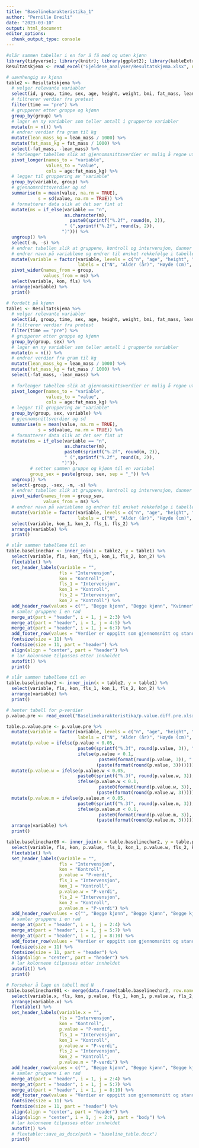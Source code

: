 ```yaml
---
title: "Baselinekarakteristika_1"
author: "Pernille Breili"
date: "2023-03-10"
output: html_document
editor_options: 
  chunk_output_type: console
---
```


```r
#slår sammen tabeller i en for å få med og uten kjønn
library(tidyverse); library(knitr); library(ggplot2); library(kableExtra); library(readxl); library(dplyr); library(flextable)
Resultatskjema <- read_excel("Gjeldene_analyser/Resultatskjema.xlsx", na = "NA")

# uavnhengig av kjønn
table2 <- Resultatskjema %>%
  # velger relevante variabler
  select(id, group, time, sex, age, height, weight, bmi, fat_mass, lean_mass, sys, dia, wc, vat_mass, `s-triglyserider`, `s-hdl`, `s-ldl`, `s-glukose`, pwv, handgrip, vo2max_ml_min_kg_6x5, `1rm_newton`) %>%
  # filtrerer verdier fra pretest
  filter(time == "pre") %>%
  # grupperer etter gruppe og kjønn
  group_by(group) %>%
  # lager en ny variabler som teller antall i grupperte variabler
  mutate(n = n()) %>%
  # endrer verdier fra gram til kg
  mutate(lean_mass_kg = lean_mass / 1000) %>%
  mutate(fat_mass_kg = fat_mass / 1000) %>%
  select(-fat_mass, -lean_mass) %>%
  # forlenger tabellen slik at gjennomsnittsverdier er mulig å regne ut
  pivot_longer(names_to = "variable",
               values_to = "value",
               cols = age:fat_mass_kg) %>%
  # legger til gruppering av "variable"
  group_by(variable, group) %>%
  # gjennomsnittsverdier og sd
  summarise(m = mean(value, na.rm = TRUE),
            s = sd(value, na.rm = TRUE)) %>%
  # formatterer data slik at det ser fint ut
  mutate(ms = if_else(variable == "n",
                      as.character(m),
                        paste0(sprintf("%.2f", round(m, 2)),
                      " (",sprintf("%.2f", round(s, 2)),
                     ")"))) %>%
  ungroup() %>%
  select(-m, -s) %>%
  # endrer tabellen slik at gruppene, kontroll og intervensjon, danner en rad
  # endrer navn på variablene og endrer til ønsket rekkefølge i tabellen
  mutate(variable = factor(variable, levels = c("n", "age", "height", "weight", "bmi", "fat_mass_kg", "lean_mass_kg", "sys", "dia", "wc", "vat_mass", "s-triglyserider", "s-hdl", "s-ldl", "s-glukose", "pwv", "vo2max_ml_min_kg_6x5", "handgrip", "1rm_newton"),
                           labels = c("N", "Alder (år)", "Høyde (cm)", "Vekt (kg)", "BMI (kg/m2)", "Fettmasse (kg)", "Mager masse (kg)", "Systolisk blodtrykk (mmHg)", "Diastolisk blodtrykk (mmHg)", "Midjeomkrets (cm)", "Visceralt fett (g)", "Triglyserider (mmol/l)", "HDL-kolesterol (mmol/l)", "LDL-kolesterol (mmol/l)", "Glukose (mmol/l)", "Pulsbølgehastighet (m/s)", "Vo2maks (ml/min/kg)", "Gripestyrke (kg)", "Benstyrke 1RM (kg)"))) %>%
  pivot_wider(names_from = group,
              values_from = ms) %>%
  select(variable, kon, fls) %>%
  arrange(variable) %>%
  print()

# fordelt på kjønn
table1 <- Resultatskjema %>%
  # velger relevante variabler
  select(id, group, time, sex, age, height, weight, bmi, fat_mass, lean_mass, sys, dia, wc, vat_mass, `s-triglyserider`, `s-hdl`, `s-ldl`, `s-glukose`, pwv, handgrip, vo2max_ml_min_kg_6x5, `1rm_newton`) %>%
  # filtrerer verdier fra pretest
  filter(time == "pre") %>%
  # grupperer etter gruppe og kjønn
  group_by(group, sex) %>%
  # lager en ny variabler som teller antall i grupperte variabler
  mutate(n = n()) %>%
  # endrer verdier fra gram til kg
  mutate(lean_mass_kg = lean_mass / 1000) %>%
  mutate(fat_mass_kg = fat_mass / 1000) %>%
  select(-fat_mass, -lean_mass) %>%
  
  # forlenger tabellen slik at gjennomsnittsverdier er mulig å regne ut
  pivot_longer(names_to = "variable",
               values_to = "value",
               cols = age:fat_mass_kg) %>%
  # legger til gruppering av "variable"
  group_by(group, sex, variable) %>%
  # gjennomsnittsverdier og sd
  summarise(m = mean(value, na.rm = TRUE),
            s = sd(value, na.rm = TRUE)) %>%
  # formatterer data slik at det ser fint ut
  mutate(ms = if_else(variable == "n",
                      as.character(m),
                      paste0(sprintf("%.2f", round(m, 2)),
                      " (",sprintf("%.2f", round(s, 2)),
                     ")")), 
         # setter sammen gruppe og kjønn til en variabel
         group_sex = paste(group, sex, sep = "_")) %>%
  ungroup() %>%
  select(-group, -sex, -m, -s) %>%
  # endrer tabellen slik at gruppene, kontroll og intervensjon, danner en rad
  pivot_wider(names_from = group_sex,
              values_from = ms) %>%
  # endrer navn på variablene og endrer til ønsket rekkefølge i tabellen
  mutate(variable = factor(variable, levels = c("n", "age", "height", "weight", "bmi", "fat_mass_kg", "lean_mass_kg", "sys", "dia", "wc", "vat_mass", "s-triglyserider", "s-hdl", "s-ldl", "s-glukose", "pwv", "vo2max_ml_min_kg_6x5", "handgrip", "1rm_newton"),
                           labels = c("N", "Alder (år)", "Høyde (cm)", "Vekt (kg)", "BMI (kg/m2)", "Fettmasse (kg)", "Mager masse (kg)", "Systolisk blodtrykk (mmHg)", "Diastolisk blodtrykk (mmHg)", "Midjeomkrets (cm)", "Visceralt fett (g)", "Triglyserider (mmol/l)", "HDL-kolesterol (mmol/l)", "LDL-kolesterol (mmol/l)", "Glukose (mmol/l)", "Pulsbølgehastighet (m/s)", "Vo2maks (ml/min/kg)", "Gripestyrke (kg)", "Benstyrke 1RM (kg)"))) %>%
  select(variable, kon_1, kon_2, fls_1, fls_2) %>%
  arrange(variable) %>%
  print()

# slår sammen tabellene til en
table.baselinechar <- inner_join(x = table2, y = table1) %>%
  select(variable, fls, kon, fls_1, kon_1, fls_2, kon_2) %>%
  flextable() %>%
  set_header_labels(variable = "",
                    fls = "Intervensjon",
                    kon = "Kontroll",
                    fls_1 = "Intervensjon",
                    kon_1 = "Kontroll",
                    fls_2 = "Intervensjon",
                    kon_2 = "Kontroll") %>%
  add_header_row(values = c("", "Begge kjønn", "Begge kjønn", "Kvinner", "Kvinner", "Menn", "Menn")) %>%
  # samler gruppene i en rad
  merge_at(part = "header", i = 1, j = 2:3) %>%
  merge_at(part = "header", i = 1, j = 4:5) %>%
  merge_at(part = "header", i = 1, j = 6:7) %>%
  add_footer_row(values = "Verdier er oppgitt som gjennomsnitt og standardavvik (SD)", colwidths = 7) %>%
  fontsize(size = 11) %>%
  fontsize(size = 11, part = "header") %>%
  align(align = "center", part = "header") %>%
  # lar kolonnene tilpasses etter innholdet 
  autofit() %>%
  print()

# slår sammen tabellene til en
table.baselinechar2 <- inner_join(x = table2, y = table1) %>%
  select(variable, fls, kon, fls_1, kon_1, fls_2, kon_2) %>%
  arrange(variable) %>%
  print()

# henter tabell for p-verdier 
p.value.pre <- read_excel("Baselinekarakteristika/p.value.diff.pre.xlsx")

table.p.value.pre <- p.value.pre %>%
  mutate(variable = factor(variable, levels = c("n", "age", "height", "total_mass", "bmi", "fat_mass", "lean_mass", "sys", "dia", "triglyserider", "hdl", "ldl", "glukose", "pwv", "vo2max", "wc", "vat", "handgrip", "rm"),
                           labels = c("N", "Alder (år)", "Høyde (cm)", "Vekt (kg)", "BMI (kg/m2)", "Fettmasse (kg)", "Mager masse (kg)", "Systolisk blodtrykk (mmHg)", "Diastolisk blodtrykk (mmHg)", "Midjeomkrets (cm)", "Visceralt fett (g)", "Triglyserider (mmol/l)", "HDL-kolesterol (mmol/l)", "LDL-kolesterol (mmol/l)", "Glukose (mmol/l)", "Pulsbølgehastighet (m/s)", "VO2maks (ml/min/kg)", "Gripestyrke (kg)", "Benstyrke 1RM (kg)"))) %>%
  mutate(p.value = ifelse(p.value < 0.05,
                           paste0(sprintf("%.3f", round(p.value, 3)), " *"),
                           ifelse(p.value < 0.1,
                                   paste0(format(round(p.value, 3)), " ¶"),
                                  (paste(format(round(p.value, 3))))))) %>%
  mutate(p.value.w = ifelse(p.value.w < 0.05,
                           paste0(sprintf("%.3f", round(p.value.w, 3)), " *"),
                           ifelse(p.value.w < 0.1,
                                   paste0(format(round(p.value.w, 3)), " ¶"),
                                  (paste(format(round(p.value.w, 3))))))) %>%
  mutate(p.value.m = ifelse(p.value.m < 0.05,
                           paste0(sprintf("%.3f", round(p.value.m, 3)), " *"),
                           ifelse(p.value.m < 0.1,
                                   paste0(format(round(p.value.m, 3)), " ¶"),
                                  (paste(format(round(p.value.m, 3))))))) %>%
  arrange(variable) %>%
  print()

table.baselinechar00 <- inner_join(x = table.baselinechar2, y = table.p.value.pre) %>%
  select(variable, fls, kon, p.value, fls_1, kon_1, p.value.w, fls_2, kon_2, p.value.m) %>%
  flextable() %>%
  set_header_labels(variable = "",
                    fls = "Intervensjon",
                    kon = "Kontroll",
                    p.value = "P-verdi",
                    fls_1 = "Intervensjon",
                    kon_1 = "Kontroll",
                    p.value.w = "P-verdi",
                    fls_2 = "Intervensjon",
                    kon_2 = "Kontroll",
                    p.value.m = "P-verdi") %>%
  add_header_row(values = c("", "Begge kjønn", "Begge kjønn", "Begge kjønn", "Kvinner", "Kvinner", "Kvinner", "Menn", "Menn", "Menn")) %>%
  # samler gruppene i en rad
  merge_at(part = "header", i = 1, j = 2:4) %>% 
  merge_at(part = "header", i = 1, j = 5:7) %>%
  merge_at(part = "header", i = 1, j = 8:10) %>%
  add_footer_row(values = "Verdier er oppgitt som gjennomsnitt og standardavvik (SD). * P < 0.05; ¶ P < 0.1 ", colwidths = 10) %>%
  fontsize(size = 11) %>%
  fontsize(size = 11, part = "header") %>%
  align(align = "center", part = "header") %>%
  # lar kolonnene tilpasses etter innholdet 
  autofit() %>%
  print()

# Forsøker å lage en tabell med N
table.baselinechar001 <- merge(data.frame(table.baselinechar2, row.names = NULL), data.frame(table.p.value.pre, row.names = NULL), by = 0, all = TRUE) [-1] %>%
  select(variable.x, fls, kon, p.value, fls_1, kon_1, p.value.w, fls_2, kon_2, p.value.m) %>%
  arrange(variable.x) %>%
  flextable() %>%
  set_header_labels(variable.x = "",
                    fls = "Intervensjon",
                    kon = "Kontroll",
                    p.value = "P-verdi",
                    fls_1 = "Intervensjon",
                    kon_1 = "Kontroll",
                    p.value.w = "P-verdi",
                    fls_2 = "Intervensjon",
                    kon_2 = "Kontroll",
                    p.value.m = "P-verdi") %>%
  add_header_row(values = c("", "Begge kjønn", "Begge kjønn", "Begge kjønn", "Kvinner", "Kvinner", "Kvinner", "Menn", "Menn", "Menn")) %>%
  # samler gruppene i en rad
  merge_at(part = "header", i = 1, j = 2:4) %>%
  merge_at(part = "header", i = 1, j = 5:7) %>%
  merge_at(part = "header", i = 1, j = 8:10) %>%
  add_footer_row(values = "Verdier er oppgitt som gjennomsnitt og standardavvik (SD). * P < 0.050; ¶ P < 0.100 ", colwidths = 10) %>%
  fontsize(size = 11) %>%
  fontsize(size = 11, part = "header") %>%
  align(align = "center", part = "header") %>%
  align(align = "center", i = 1, j = 2:9, part = "body") %>%
  # lar kolonnene tilpasses etter innholdet 
  autofit() %>%
  # flextable::save_as_docx(path = "baseline_table.docx")
  print()


```


